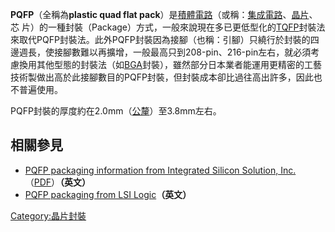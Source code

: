 '''PQFP'''（全稱為'''plastic quad flat pack'''）是[[积体电路|積體電路]]（或稱：[[集成电路|集成電路]]、[[晶片|晶片]]、芯 片）的一種封裝（Package）方式，一般來說現在多已更低型化的[[TQFP|TQFP]]封裝法來取代PQFP封裝法。此外PQFP封裝因為接腳（也稱：引腳）只繞行於封裝的四邊週長，使接腳數難以再擴增，一般最高只到208-pin、216-pin左右，就必須考慮換用其他型態的封裝法（如[[BGA|BGA]]封裝），雖然部分日本業者能運用更精密的工藝技術製做出高於此接腳數目的PQFP封裝，但封裝成本卻比過往高出許多，因此也不普遍使用。

PQFP封裝的厚度約在2.0mm（[[公釐|公釐]]）至3.8mm左右。

== 相關參見 ==

* [https://web.archive.org/web/20060617212002/http://www.issi.com/pdf/PQ.pdf PQFP packaging information from Integrated Silicon Solution, Inc.]（[[PDF|PDF]]）'''（英文）'''
* [https://web.archive.org/web/20031223103936/http://www.lsilogic.com/products/pqfp/index.html PQFP packaging from LSI Logic]'''（英文）'''
<!-- {{electro-stub}} -->

[[Category:晶片封裝|Category:晶片封裝]]